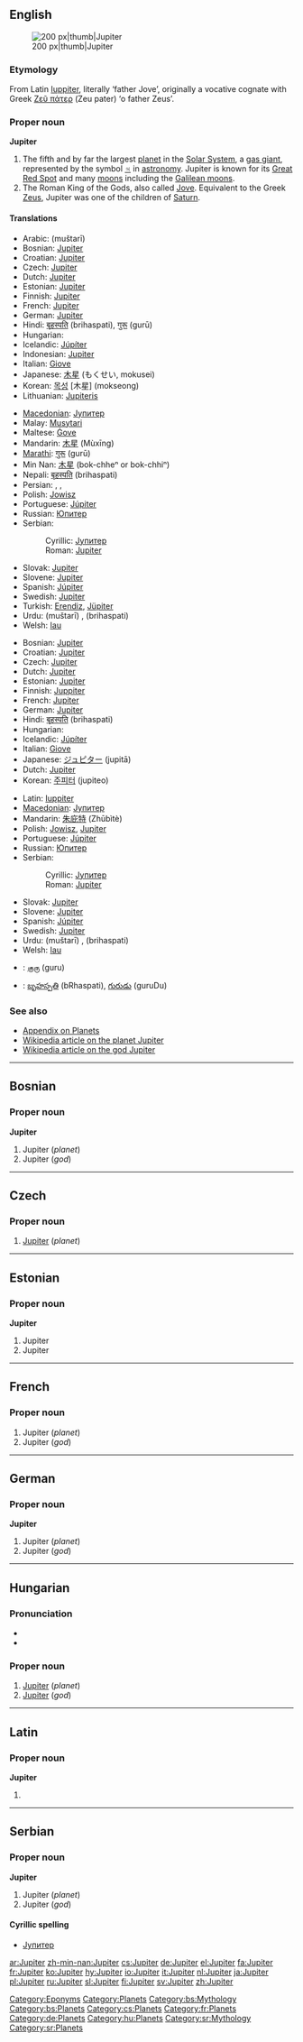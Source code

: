 {{wikipedia}}
{{see|Júpiter}}
==English==
[[Image:Jupiter.jpg|200 px|thumb|Jupiter]]

===Etymology===
From Latin [[Iuppiter]], literally ‘father Jove’, originally a vocative cognate with Greek [[Ζεύς πάτερ|Ζεῦ πάτερ]] (Zeu pater) ‘o father Zeus’.

===Proper noun===
'''Jupiter'''

# The fifth and by far the largest [[planet]] in the [[Solar System]], a [[gas giant]], represented by the symbol [[♃]] in [[astronomy]]. Jupiter is known for its [[Great Red Spot]] and many [[moon]]s including the [[Galilean moons]].
# The Roman King of the Gods, also called [[Jove]]. Equivalent to the Greek [[Zeus]], Jupiter was one of the children of [[Saturn]].

====Translations====
{{trans-top|planet}}
* Arabic: {{ARchar|[[مشتري|مُشْتَرِي]]}} (muštarī)
* Bosnian: [[#Bosnian|Jupiter]] {{m}}
* Croatian: [[#Croatian|Jupiter]] {{m}}
* Czech: [[#Czech|Jupiter]] {{m}}
* Dutch: [[#Dutch|Jupiter]]
* Estonian: [[#Estonian|Jupiter]]
* Finnish: [[#Finnish|Jupiter]]
* French: [[#French|Jupiter]] {{f}}
* German: [[#German|Jupiter]] {{m}}
* Hindi: [[बृहस्पति]] (brihaspati), [[गुरू]] (gurū)
* Hungarian: {{t|hu|Jupiter}}
* Icelandic: [[Júpíter]] {{m}}
* Indonesian: [[#Indonesian|Jupiter]]
* Italian: [[Giove]]
* Japanese: [[木星]] (もくせい, mokusei)
* Korean: [[목성]] [木星] (mokseong)
* Lithuanian: [[Jupiteris]] {{m}}
{{trans-mid}}
* [[Macedonian]]: [[Јупитер]] {{m}}
* Malay: [[Musytari]]
* Maltese: [[Ġove]]
* Mandarin: [[木星]] (Mùxīng)
* [[Marathi]]: [[गुरू]] (gurū)
* Min Nan: [[木星]] (bo{{unicode|̍}}k-chheⁿ or bo{{unicode|̍}}k-chhiⁿ)
* Nepali: [[बृहस्पति]] (brihaspati)
* Persian: {{FAchar|[[برجیس]]}}, {{FAchar|[[مشتری]]}}, {{FAchar|[[هرمز]]}}
* Polish: [[Jowisz]] {{m}}
* Portuguese: [[Júpiter]] {{m}}
* Russian: [[Юпитер]] {{m}}
* Serbian:
*: Cyrillic: [[Јупитер]] {{m}}
*: Roman: [[#Serbian|Jupiter]] {{m}}
* Slovak: [[Jupiter#Slovak|Jupiter]] {{m}}
* Slovene: [[#Slovene|Jupiter]] {{m}}
* Spanish: [[Júpiter]] {{m}}
* Swedish: [[#Swedish|Jupiter]]
* Turkish: [[Erendiz]], [[Jüpiter]]
* Urdu: {{URchar|[[مشتری]]}} (muštarī) {{m}}, {{URchar|[[برہسپت]]}} (brihaspati) {{m}}
* Welsh: [[Iau]] {{m}}
{{trans-bottom}}

{{trans-top|god}}
* Bosnian: [[#Bosnian|Jupiter]] {{m}}
* Croatian: [[#Croatian|Jupiter]] {{m}}
* Czech: [[#Czech|Jupiter]] {{m}}
* Dutch: [[#Dutch|Jupiter]]
* Estonian: [[#Estonian|Jupiter]]
* Finnish: [[Juppiter]]
* French: [[#French|Jupiter]] {{m}}
* German: [[#German|Jupiter]] {{m}}
* Hindi: [[बृहस्पति]] (brihaspati)
* Hungarian: {{t|huJupiter}}
* Icelandic: [[Júpíter]] {{m}}
* Italian: [[Giove]]
* Japanese: [[ジュピター]] (jupitā)
* Dutch: [[#Dutch|Jupiter]]
* Korean: [[주피터]] (jupiteo)
{{trans-mid}}
* Latin: [[Iuppiter]] {{m}}
* [[Macedonian]]: [[Јупитер]] {{m}}
* Mandarin: [[朱庇特]] (Zhūbìtè)
* Polish: [[Jowisz]], [[#Polish|Jupiter]] {{m}}
* Portuguese: [[Júpiter]] {{m}}
* Russian: [[Юпитер]] {{m}}
* Serbian:
*: Cyrillic: [[Јупитер]] {{m}}
*: Roman: [[#Serbian|Jupiter]] {{m}}
* Slovak: [[Jupiter#Slovak|Jupiter]] {{m}}
* Slovene: [[#Slovene|Jupiter]] {{m}}
* Spanish: [[Júpiter]] {{m}}
* Swedish: [[#Swedish|Jupiter]]
* Urdu: {{URchar|[[مشتری]]}} (muštarī) {{m}}, {{URchar|[[برہسپت]]}} (brihaspati) {{m}}
* Welsh: [[Iau]] {{m}}
{{trans-bottom}}

{{checktrans-top}}
* {{ttbc|Tamil}}: [[குரு]] (guru)
* {{ttbc|Telugu}}: [[బృహస్పతి]] (bRhaspati), [[గురుడు]] (guruDu)
{{checktrans-bottom}}

===See also===
* [[Appendix:Planets|Appendix on Planets]]
* [[w:Jupiter| Wikipedia article on the planet Jupiter]]
* [[w:Jupiter (god)| Wikipedia article on the god Jupiter]]

[[Category:Eponyms]]
[[Category:Planets]]

----

==Bosnian==

===Proper noun===
'''Jupiter''' {{m}}

# Jupiter (''planet'')
# Jupiter (''god'')

[[Category:bs:Mythology]]
[[Category:bs:Planets]]

----

==Czech==

===Proper noun===
{{cs-proper noun|g=m}}

# [[#English|Jupiter]] (''planet'')

[[Category:cs:Planets]]

----

==Estonian==

===Proper noun===
'''Jupiter'''

# Jupiter {{et-planet}}
# Jupiter {{et-god}}

{{planeedid}}

----

==French==

===Proper noun===
{{infl|fr|proper noun|g=m}}

# Jupiter (''planet'')
# Jupiter (''god'')

[[Category:fr:Planets]]

----

==German==

===Proper noun===
'''Jupiter''' {{m}}

# Jupiter (''planet'')
# Jupiter (''god'')

[[Category:de:Planets]]

----

==Hungarian==

===Pronunciation===
*{{IPA|/ˈjupitɛr/|lang=hu}}
*{{hyphenation|Ju|pi|ter}}

===Proper noun===
{{infl|hu|proper noun}}

# [[#English|Jupiter]] (''planet'')
# [[#English|Jupiter]] (''god'')

[[Category:hu:Planets]]

----

==Latin==

===Proper noun===
'''Jupiter'''

# {{alternative spelling of|lang=Latin|Iuppiter}}

----

==Serbian==

===Proper noun===
'''Jupiter''' {{m}}

# Jupiter (''planet'')
# Jupiter (''god'')

====Cyrillic spelling====
* [[Јупитер]]

[[Category:sr:Mythology]]
[[Category:sr:Planets]]

[[ar:Jupiter]]
[[zh-min-nan:Jupiter]]
[[cs:Jupiter]]
[[de:Jupiter]]
[[el:Jupiter]]
[[fa:Jupiter]]
[[fr:Jupiter]]
[[ko:Jupiter]]
[[hy:Jupiter]]
[[io:Jupiter]]
[[it:Jupiter]]
[[nl:Jupiter]]
[[ja:Jupiter]]
[[pl:Jupiter]]
[[ru:Jupiter]]
[[sl:Jupiter]]
[[fi:Jupiter]]
[[sv:Jupiter]]
[[zh:Jupiter]]